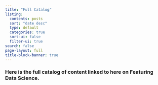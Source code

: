 ```yaml
---
title: "Full Catalog"
listing:
  contents: posts
  sort: "date desc"
  type: default
  categories: true
  sort-ui: false
  filter-ui: true
search: false
page-layout: full
title-block-banner: true
---
```


### Here is the full catalog of content linked to here on Featuring Data Science.
<br>

